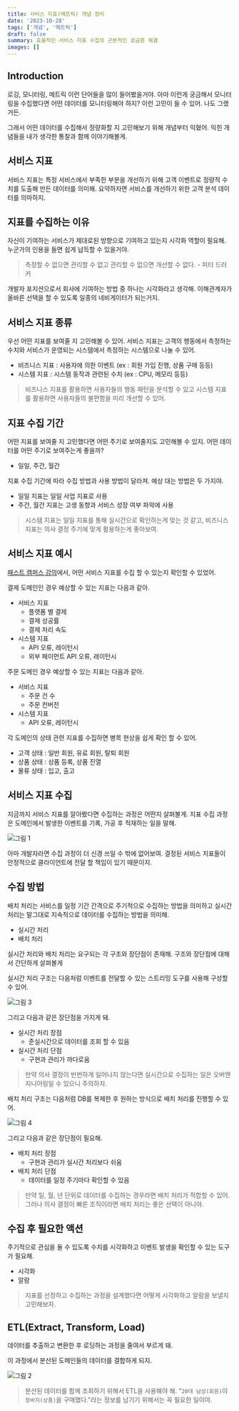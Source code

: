 ```yaml
---
title: 서비스 지표(메트릭) 개념 정리
date: '2023-10-28'
tags: ['개념', '메트릭']
draft: false
summary: 효율적인 서비스 지표 수집의 근본적인 궁금증 해결
images: []
---
```


## Introduction

로깅, 모니터링, 메트릭 이런 단어들을 많이 들어봤을거야.
아마 이런게 궁금해서 모니터링을 수집했다면 어떤 데이터를 모니터링해야 하지? 이런 고민이 들 수 있어.
나도 그랬거든.

그래서 어떤 데이터를 수집해서 정량화할 지 고민해보기 위해 개념부터 익혔어. 익힌 개념들을 내가 생각한 통찰과 함께 이야기해볼게.

<TOCInline toc={props.toc} exclude="Introduction" />

## 서비스 지표

서비스 지표는 특정 서비스에서 부족한 부분을 개선하기 위해 고객 이벤트로 정량적 수치를 도출해 만든 데이터를 의미해.
요약하자면 서비스를 개선하기 위한 고객 분석 데이터를 의마하지.

## 지표를 수집하는 이유

자신이 기여하는 서비스가 제대로된 방향으로 기여하고 있는지 시각화 역할이 필요해.
누군가의 인용을 들면 쉽게 납득할 수 있을거야.

> 측정할 수 없으면 관리할 수 없고 관리할 수 없으면 개선할 수 없다. - 피터 드러커

개발자 포지션으로서 회사에 기여하는 방법 중 하나는 시각화라고 생각해.
이해관계자가 올바른 선택을 할 수 있도록 일종의 네비게이터가 되는거지.

## 서비스 지표 종류

우선 어떤 지표를 보여줄 지 고민해볼 수 있어.
서비스 지표는 고객의 행동에서 측정하는 수치와 서비스가 운영되는 시스템에서 측정하는 시스템으로 나눌 수 있어.

- 비즈니스 지표 : 사용자에 의한 이벤트 (ex : 회원 가입 진행, 상품 구매 등등)
- 시스템 지표 : 시스템 동작과 관련된 수치 (ex : CPU, 메모리 등등)

> 비즈니스 지표를 활용하면 사용자들의 행동 패턴을 분석할 수 있고 시스템 지표를 활용하면 사용자들의 불편함을 미리 개선할 수 있어.

## 지표 수집 기간

어떤 지표를 보여줄 지 고민했다면 어떤 주기로 보여줄지도 고민해볼 수 있지.
어떤 데이터를 어떤 주기로 보여주는게 좋을까?

- 일일, 주간, 월간

지표 수집 기간에 따라 수집 방법과 사용 방법이 달라져. 예상 대는 방법은 두 가지야.

- 일일 지표는 일일 사업 지표로 사용
- 주간, 월간 지표는 고생 동향과 서비스 성장 여부 파악에 사용

> 시스템 지표는 일일 지표를 통해 실시간으로 확인하는게 맞는 것 같고, 비즈니스 지표는 의사 결정 주기에 맞게 활용하는게 좋아보여.

## 서비스 지표 예시

[패스트 캠퍼스 강의](https://fastcampus.co.kr/dev_online_bedata)에서, 어떤 서비스 지표를 수집 할 수 있는지 확인할 수 있었어.

결제 도메인인 경우 예상할 수 있는 지표는 다음과 같아.

- 서비스 지표
    - 플랫폼 별 결제
    - 결제 성공률
    - 결제 처리 속도
- 시스템 지표
    - API 오류, 레이턴시
    - 외부 페이먼트 API 오류, 레이턴시

주문 도메인 경우 예상할 수 있는 지표는 다음과 같아.

- 서비스 지표
    - 주문 건 수
    - 주문 컨버전
- 시스템 지표
    - API 오류, 레이턴시

각 도메인의 상태 관련 지표를 수집하면 병목 현상을 쉽게 확인 할 수 있어.

- 고객 상태 : 일반 회원, 유료 회원, 탈퇴 회원
- 상품 상태 : 상품 등록, 상품 진열
- 물류 상태 : 입고, 출고

## 서비스 지표 수집

지금까지 서비스 지표를 알아봤다면 수집하는 과정은 어떤지 살펴볼게.
지표 수집 과정은 도메인에서 발생한 이벤트를 기록, 가공 후 적재하는 일을 말해.

![그림 1](/static/images/study/1.png)

아마 개발자라면 수집 과정이 더 신경 쓰일 수 밖에 없어보여.
결정된 서비스 지표들이 안정적으로 클라이언트에 전달 할 책임이 있기 때문이지.

## 수집 방법

배치 처리는 서비스를 일정 기간 간격으로 주기적으로 수집하는 방법을 의미하고 실시간 처리는 말그대로 지속적으로 데이터를 수집하는 방법을 의미해.

- 실시간 처리
- 배치 처리

실시간 처리와 배치 처리는 요구되는 각 구조와 장단점이 존재해.
구조와 장단점에 대해서 간단하게 살펴볼게

실시간 처리 구조는 다음처럼 이벤트를 전달할 수 있는 스트리밍 도구를 사용해 구성할 수 있어.

![그림 3](/static/images/study/3.png)

그리고 다음과 같은 장단점을 가지게 돼.

- 실시간 처리 장점
    - 준실시간으로 데이터를 조회 할 수 있음
- 실시간 처리 단점
    - 구현과 관리가 까다로움

> 만약 의사 결정이 빈번하게 일어나지 않는다면 실시간으로 수집하는 일은 오버엔지니어링일 수 있으니 주의하자.

배치 처리 구조는 다음처럼 DB를 복제한 후 원하는 방식으로 배치 처리를 진행할 수 있어.

![그림 4](/static/images/study/4.png)

그리고 다음과 같은 장단점이 필요해.

- 배치 처리 장점
    - 구현과 관리가 실시간 처리보다 쉬움
- 배치 처리 단점
    - 데이터를 일정 주기마다 확인할 수 있음

> 만약 일, 월, 년 단위로 데이터를 수집하는 경우라면 배치 처리가 적합할 수 있어. 그러나 의사 결정이 빠른 조직이라면 배치 처리는 좋은 선택이 아니야.

## 수집 후 필요한 액션

주기적으로 관심을 둘 수 있도록 수치를 시각화하고 이벤트 발생을 확인할 수 있는 도구가 필요해.

- 시각화
- 알람

> 지표를 선정하고 수집하는 과정을 설계했다면 어떻게 시각화하고 알람을 보낼지 고민해보자.

## ETL(Extract, Transform, Load)

데이터를 추출하고 변환한 후 로딩하는 과정을 줄여서 부르게 돼.

이 과정에서 분산된 도메인들의 데이터를 결합하게 되지.

![그림 2](/static/images/study/2.png)

> 분산된 데이터를 함께 조회하기 위해서 ETL을 사용해야 해.
> "`20대 남성(회원)`이 `청바지(상품)`을 구매했다."라는 정보를 남기기 위해서는 꼭 필요한 일이야.

